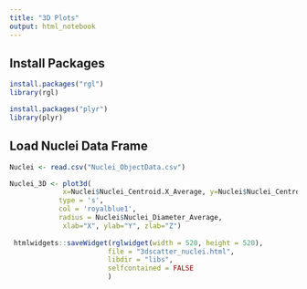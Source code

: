 ```yaml
---
title: "3D Plots"
output: html_notebook
---
```



## Install Packages
```r

install.packages("rgl")
library(rgl)

install.packages("plyr")
library(plyr)


```
## Load Nuclei Data Frame

```r

Nuclei <- read.csv("Nuclei_ObjectData.csv")

Nuclei_3D <- plot3d( 
             x=Nuclei$Nuclei_Centroid.X_Average, y=Nuclei$Nuclei_Centroid.Y_Average, z=Nuclei$Nuclei_Centroid.Z_Average, 
            type = 's', 
            col = 'royalblue1',
            radius = Nuclei$Nuclei_Diameter_Average,
             xlab="X", ylab="Y", zlab="Z")
             
 htmlwidgets::saveWidget(rglwidget(width = 520, height = 520), 
                        file = "3dscatter_nuclei.html",
                        libdir = "libs",
                        selfcontained = FALSE
                        )           
```

